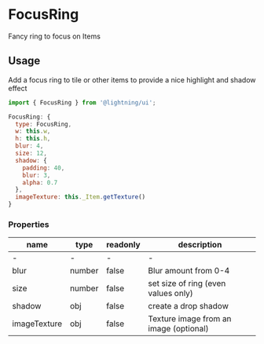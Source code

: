 
# FocusRing

Fancy ring to focus on Items

## Usage

Add a focus ring to tile or other items to provide a nice highlight
and shadow effect

```js
import { FocusRing } from '@lightning/ui';

FocusRing: {
  type: FocusRing,
  w: this.w,
  h: this.h,
  blur: 4,
  size: 12,
  shadow: {
    padding: 40,
    blur: 3,
    alpha: 0.7
  },
  imageTexture: this._Item.getTexture()
}
```

<Canvas>
  <Story id="focusring--basic" />
</Canvas>

### Properties

name|type|readonly|description
--|--|--|--
-|-|-|-
blur|number|false|Blur amount from 0-4
size|number|false|set size of ring (even values only)
shadow|obj|false|create a drop shadow
imageTexture|obj|false|Texture image from an image (optional)
